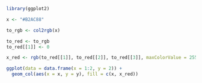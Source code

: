 ```r
library(ggplot2)

x <- "#B2AC88"

to_rgb <- col2rgb(x)

to_red <- to_rgb
to_red[[1]] <- 0

x_red <- rgb(to_red[[1]], to_red[[2]], to_red[[3]], maxColorValue = 255)

ggplot(data = data.frame(x = 1:2, y = 2)) +
  geom_col(aes(x = x, y = y), fill = c(x, x_red))
```

